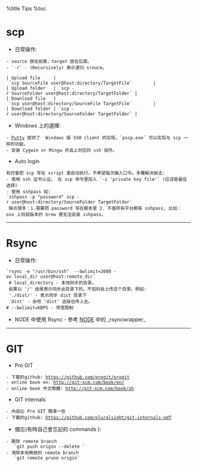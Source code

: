 %title Tips
%toc

= scp =
* 日常操作:<br>
 - source 放在前面，target 放在后面。
 - `-r` - (Recursively) 表示递归 srouce。

 | Upload file     | `scp SourceFile user@host:directory/TargetFile`        |
 | Upload folder   | `scp -r SourceFolder user@host:directory/TargetFolder` |
 | Download file   | `scp user@host:directory/SourceFile TargetFile`        |
 | Download folder | `scp -r user@host:directory/SourceFolder TargetFolder` |

* Windows 上的選擇:<br>
 - [[http://www.chiark.greenend.org.uk/~sgtatham/putty/|Putty]] 提供了  Windows 版 SSH client 的实现。`pscp.exe` 可以实现与 scp 一样的功能。
 - 安装 Cygwin or Mingw 并选上对应的 ssh 组件。
* Auto login <br>
 有时會把 scp 写在 script 里自动执行。不希望每次输入口令。多種解決辦法:
 - 使用 ssh 证书认证。 在 scp 命令里加入 `-i 'private key file'` (应该是最佳选择)
 - 使用 sshpass 如:
 `sshpass -p "password" scp -r user@host:directory/SourceFolder TargetFolder` <br>
 缺点很多：1.需要把 password 写在脚本里 2. 不是所有平台都有 sshpass, 比如：osx 上目前版本的 brew 便无法安装 sshpass。

-----

= Rsync =
* 日常操作:<br>
 `rsync -e "/usr/bin/ssh"  --bwlimit=2000 -av local_dir user@host:remote_dir`<br>
 # local_directory - 本地同步的目录。 <br>
 如果以 '/' 结尾表示同步此目录下的。不加则会上传这个目录。例如:<br>
 './dist/' - 表示同步 dist 目录下<br>
 'dist' - 会吧 'dist' 这级也传上去。
 # --bwlimit=KBPS - 带宽限制
* NODE 中使用 Rsync - 参考 [[node|NODE]] 中的 _rsyncwrapper_

-----

= GIT =
* Pro GIT
 - 下載的github: https://github.com/progit/progit
 - online book en: http://git-scm.com/book/en/
 - online book 中文簡體: http://git-scm.com/book/zh
* GIT internals
 - 內容比 Pro GIT 簡潔一些
 - 下載的github: https://github.com/pluralsight/git-internals-pdf
* 備忘(有時自己會忘記的 commands ): 
 - 刪除 remote branch <br>
   `git push origin --delete <branchName>`
 - 清除本地無效的 remote branch <br>
   `git remote prune origin`

